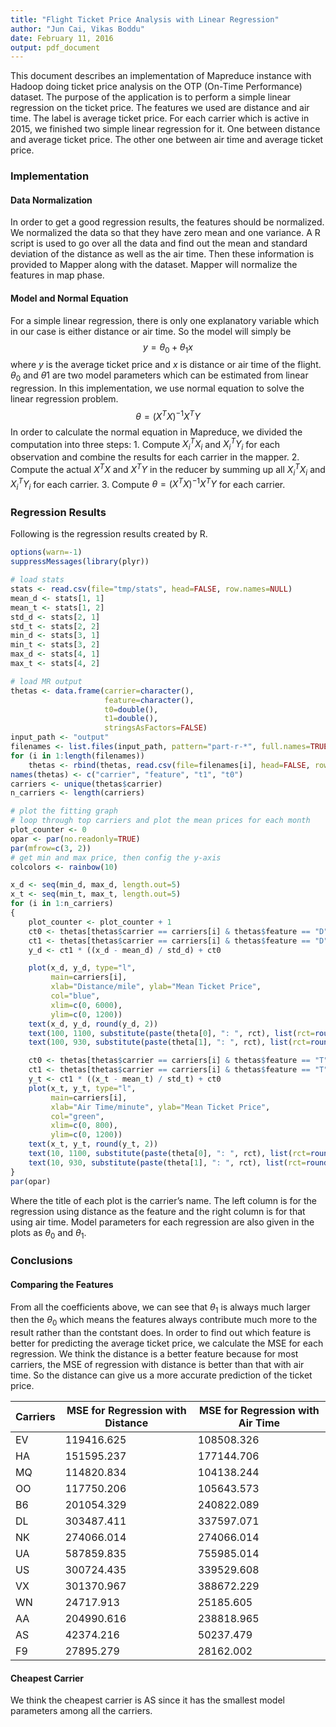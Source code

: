 ```yaml
---
title: "Flight Ticket Price Analysis with Linear Regression"
author: "Jun Cai, Vikas Boddu"
date: February 11, 2016
output: pdf_document
---
```


This document describes an implementation of Mapreduce instance with Hadoop doing ticket price analysis on the OTP (On-Time Performance) dataset. The purpose of the application is to perform a simple linear regression on the ticket price. The features we used are distance and air time. The label is average ticket price. For each carrier which is active in 2015, we finished two simple linear regression for it. One between distance and average ticket price. The other one between air time and average ticket price. 

### Implementation
#### Data Normalization
In order to get a good regression results, the features should be normalized. We normalized the data so that they have zero mean and one variance. A R script is used to go over all the data and find out the mean and standard deviation of the distance as well as the air time. Then these information is provided to Mapper along with the dataset. Mapper will normalize the features in map phase.

#### Model and Normal Equation
For a simple linear regression, there is only one explanatory variable which in our case is either distance or air time. So the model will simply be $$y=\theta_{0} + \theta_{1}x$$ where $y$ is the average ticket price and $x$ is distance or air time of the flight. $\theta_{0}$ and $\theta{1}$ are two model parameters which can be estimated from linear regression. In this implementation, we use normal equation to solve the linear regression problem. $$\theta=(X^{T}X)^{-1}X^{T}Y$$ In order to calculate the normal equation in Mapreduce, we divided the computation into three steps: 
1. Compute $X_{i}^{T}X_{i}$ and $X_{i}^{T}Y_{i}$ for each observation and combine the results for each carrier in the mapper. 
2. Compute the actual $X^{T}X$ and $X^{T}Y$ in the reducer by summing up all $X_{i}^{T}X_{i}$ and $X_{i}^{T}Y_{i}$ for each carrier. 
3. Compute $\theta=(X^{T}X)^{-1}X^{T}Y$ for each carrier.

### Regression Results

Following is the regression results created by R. 

```r
options(warn=-1)
suppressMessages(library(plyr))

# load stats
stats <- read.csv(file="tmp/stats", head=FALSE, row.names=NULL)
mean_d <- stats[1, 1]
mean_t <- stats[1, 2]
std_d <- stats[2, 1]
std_t <- stats[2, 2]
min_d <- stats[3, 1]
min_t <- stats[3, 2]
max_d <- stats[4, 1]
max_t <- stats[4, 2]

# load MR output
thetas <- data.frame(carrier=character(),
					 feature=character(),
					 t0=double(),
					 t1=double(),
					 stringsAsFactors=FALSE)
input_path <- "output"
filenames <- list.files(input_path, pattern="part-r-*", full.names=TRUE)
for (i in 1:length(filenames))
	thetas <- rbind(thetas, read.csv(file=filenames[i], head=FALSE, row.names=NULL))
names(thetas) <- c("carrier", "feature", "t1", "t0")
carriers <- unique(thetas$carrier)
n_carriers <- length(carriers)

# plot the fitting graph
# loop through top carriers and plot the mean prices for each month
plot_counter <- 0
opar <- par(no.readonly=TRUE)
par(mfrow=c(3, 2))
# get min and max price, then config the y-axis
colcolors <- rainbow(10)

x_d <- seq(min_d, max_d, length.out=5)
x_t <- seq(min_t, max_t, length.out=5)
for (i in 1:n_carriers)
{
	plot_counter <- plot_counter + 1
	ct0 <- thetas[thetas$carrier == carriers[i] & thetas$feature == "D", 3]
	ct1 <- thetas[thetas$carrier == carriers[i] & thetas$feature == "D", 4]
	y_d <- ct1 * ((x_d - mean_d) / std_d) + ct0

	plot(x_d, y_d, type="l",
		 main=carriers[i],
		 xlab="Distance/mile", ylab="Mean Ticket Price",
		 col="blue",
		 xlim=c(0, 6000),
		 ylim=c(0, 1200))
	text(x_d, y_d, round(y_d, 2))
	text(100, 1100, substitute(paste(theta[0], ": ", rct), list(rct=round(ct0, 2))), adj=0)
	text(100, 930, substitute(paste(theta[1], ": ", rct), list(rct=round(ct1, 2))), adj=0)

	ct0 <- thetas[thetas$carrier == carriers[i] & thetas$feature == "T", 3]
	ct1 <- thetas[thetas$carrier == carriers[i] & thetas$feature == "T", 4]
	y_t <- ct1 * ((x_t - mean_t) / std_t) + ct0
	plot(x_t, y_t, type="l",
		 main=carriers[i],
		 xlab="Air Time/minute", ylab="Mean Ticket Price",
		 col="green",
		 xlim=c(0, 800),
		 ylim=c(0, 1200))
	text(x_t, y_t, round(y_t, 2))
	text(10, 1100, substitute(paste(theta[0], ": ", rct), list(rct=round(ct0, 2))), adj=0)
	text(10, 930, substitute(paste(theta[1], ": ", rct), list(rct=round(ct1, 2))), adj=0)
}
par(opar)
```
Where the title of each plot is the carrier's name. The left column is for the regression using distance as the feature and the right column is for that using air time. Model parameters for each regression are also given in the plots as $\theta_{0}$ and $\theta_{1}$.

### Conclusions
#### Comparing the Features
From all the coefficients above, we can see that $\theta_{1}$ is always much larger then the $\theta_{0}$ which means the features always contribute much more to the result rather than the contstant does. 
In order to find out which feature is better for predicting the average ticket price, we calculate the MSE for each regression. 
We think the distance is a better feature because for most carriers, the MSE of regression with distance is better than that with air time. So the distance can give us a more accurate prediction of the ticket price.

Carriers | MSE for Regression with Distance | MSE for Regression with Air Time
---------|----------------------------------|----------------------------------
EV|119416.625|108508.326
HA|151595.237|177144.706
MQ|114820.834|104138.244
OO|117750.206|105643.573
B6|201054.329|240822.089
DL|303487.411|337597.071
NK|274066.014|274066.014
UA|587859.835|755985.014
US|300724.435|339529.608
VX|301370.967|388672.229
WN|24717.913|25185.605
AA|204990.616|238818.965
AS|42374.216|50237.479
F9|27895.279|28162.002

#### Cheapest Carrier
We think the cheapest carrier is AS since it has the smallest model parameters among all the carriers.
